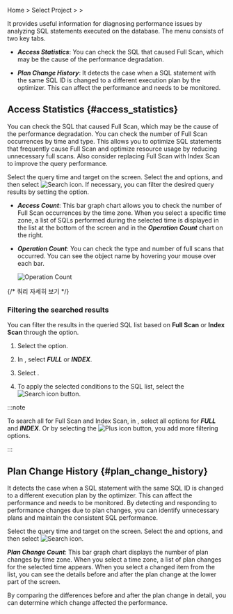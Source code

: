 Home &gt; Select Project &gt; <Cmdname sid="side_analysis" className="uitext" /> &gt; <Cmdname sid="side_dbSqlAnalysis" className="uitext" />

It provides useful information for diagnosing performance issues by analyzing SQL statements executed on the database. The <Cmdname sid="side_dbSqlAnalysis" className="uitext" /> menu consists of two key tabs. 

- ***Access Statistics***: You can check the SQL that caused Full Scan, which may be the cause of the performance degradation.

- ***Plan Change History***: It detects the case when a SQL statement with the same SQL ID is changed to a different execution plan by the optimizer. This can affect the performance and needs to be monitored.

## Access Statistics {#access_statistics}

You can check the SQL that caused Full Scan, which may be the cause of the performance degradation. You can check the number of Full Scan occurrences by time and type. This allows you to optimize SQL statements that frequently cause Full Scan and optimize resource usage by reducing unnecessary full scans. Also consider replacing Full Scan with Index Scan to improve the query performance.

<ImgLang img="db-analysis-sql-access-statistics.png" desc="AccessStatistics" />

Select the query time and target on the screen. Select the <Cmdname sid="time" className="uitext" /> and <Cmdname sid="instance" className="uitext" /> options, and then select ![Search icon](/img/ico-btn-search.png). If necessary, you can filter the desired query results by setting the <Cmdname sid="filter" className="uitext" /> option.

- ***Access Count***: This bar graph chart allows you to check the number of Full Scan occurrences by the time zone. When you select a specific time zone, a list of SQLs performed during the selected time is displayed in the list at the bottom of the screen and in the ***Operation Count*** chart on the right.

- ***Operation Count***: You can check the type and number of full scans that occurred. You can see the object name by hovering your mouse over each bar.

  ![Operation Count](/img/db-analysis-sql-access-statistics-op-count.png)

{/* 쿼리 자세히 보기 */}

<QueryDetails level={3} />

### Filtering the searched results

You can filter the results in the queried SQL list based on **Full Scan** or **Index Scan** through the <Cmdname sid="filter" className="uitext" /> option.

1. Select the <Cmdname sid="filter" className="uitext" /> option.

   <ImgLang img="db-analysis-sql-access-statistics-filter.png" desc="Filter" />

2. In <Cmdname sid="TTL06737" className="uitext" />, select ***FULL*** or ***INDEX***.

3. Select <Cmdname sid="apply" className="uitext" />.

4. To apply the selected conditions to the SQL list, select the ![Search icon](/img/ico-btn-search.png) button.

:::note

To search all for Full Scan and Index Scan, in <Cmdname sid="TTL06737" className="uitext" />, select all options for ***FULL*** and ***INDEX***. Or by selecting the ![Plus icon](/img/ic-s-plus.svg) button, you add more filtering options.

:::

## Plan Change History {#plan_change_history}

It detects the case when a SQL statement with the same SQL ID is changed to a different execution plan by the optimizer. This can affect the performance and needs to be monitored. By detecting and responding to performance changes due to plan changes, you can identify unnecessary plans and maintain the consistent SQL performance.

<ImgLang img="db-analysis-sql-plan-change-history.png" desc="Plan Change History" />

Select the query time and target on the screen. Select the <Cmdname sid="time" className="uitext" /> and <Cmdname sid="instance" className="uitext" /> options, and then select ![Search icon](/img/ico-btn-search.png).

***Plan Change Count***: This bar graph chart displays the number of plan changes by time zone. When you select a time zone, a list of plan changes for the selected time appears. When you select a changed item from the list, you can see the details before and after the plan change at the lower part of the screen.

<ImgLang img="db-analysis-sql-plan-change-history-diff.png" desc="Plan Change History" />

By comparing the differences before and after the plan change in detail, you can determine which change affected the performance.
